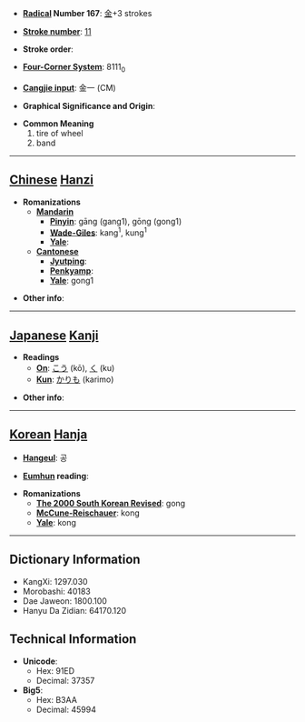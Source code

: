 * '''[[Wiktionary:Chinese radical index| Radical]] Number 167''': [[Wiktionary:Chinese radical index 金|金]]+3 strokes

* '''[[Wiktionary:Chinese total strokes index|Stroke number]]''': [[Wiktionary:Chinese total strokes index 11|11]]

* '''Stroke order''': 

* '''[[Wiktionary:Chinese four corner index|Four-Corner System]]''': 8111<sub>0</sub>

* '''[[Wiktionary:Chinese Cangjie index|Cangjie input]]''': 金一 (CM)

* '''Graphical Significance and Origin''': 

* '''Common Meaning'''
*#tire of wheel
*# band


----

== [[Chinese]] [[Hanzi]] ==

* '''Romanizations'''
** '''[[Mandarin]]'''
*** '''[[Pinyin]]''': gāng (gang1), gōng (gong1)
*** '''[[Wade-Giles]]''': kang<sup>1</sup>, kung<sup>1</sup>
*** '''[[Yale]]''': 
** '''[[Cantonese]]'''
*** '''[[Jyutping]]''':
*** '''[[Penkyamp]]''': 
*** '''[[Yale]]''': gong1

* '''Other info''': 

----

== [[Japanese]] [[Kanji]] ==

* '''Readings'''
** '''[[On]]''': [[こう]] (kō), [[く]] (ku)
** '''[[Kun]]''': [[かりも]] (karimo)

* '''Other info''':  

----

== [[Korean]] [[Hanja]] ==

* '''[[Hangeul]]''': 공

* '''[[Eumhun]] reading''': 

* '''Romanizations'''
** '''[[The 2000 South Korean Revised Romanization|The 2000 South Korean Revised]]''': gong
** '''[[McCune-Reischauer]]''': kong
** '''[[Yale]]''': kong

----

== Dictionary Information ==

* KangXi: 1297.030
* Morobashi: 40183
* Dae Jaweon: 1800.100
* Hanyu Da Zidian: 64170.120

== Technical Information ==

* '''Unicode''':
** Hex: 91ED
** Decimal: 37357
* '''Big5''':
** Hex: B3AA
** Decimal: 45994
